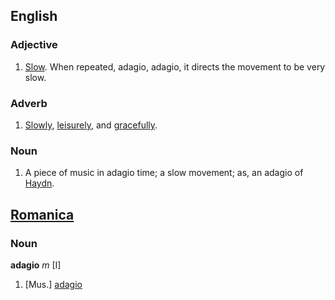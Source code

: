 ==English==
===Adjective===
#[[Slow]].  When repeated, adagio, adagio, it directs the movement to be very slow.

===Adverb===
#[[Slowly]], [[leisurely]], and [[gracefully]].

===Noun===
#A piece of music in adagio time; a slow movement; as, an adagio of [[Haydn]].


==[[Romanica]]==
===Noun===
<b>adagio</b> ''m'' [I]
#[Mus.] [[adagio]]
